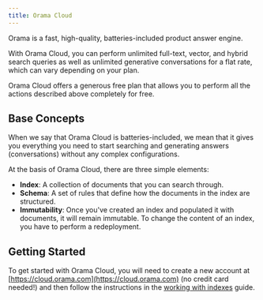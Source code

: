```yaml
---
title: Orama Cloud
---
```


Orama is a fast, high-quality, batteries-included product answer engine.

With Orama Cloud, you can perform unlimited full-text, vector, and hybrid search queries as well as unlimited generative conversations for a flat rate, which can vary depending on your plan.

Orama Cloud offers a generous free plan that allows you to perform all the actions described above completely for free.

## Base Concepts

When we say that Orama Cloud is batteries-included, we mean that it gives you everything you need to start searching and generating answers (conversations) without any complex configurations.

At the basis of Orama Cloud, there are three simple elements:

- **Index**: A collection of documents that you can search through.
- **Schema**: A set of rules that define how the documents in the index are structured.
- **Immutability**: Once you've created an index and populated it with documents, it will remain immutable. To change the content of an index, you have to perform a redeployment.

## Getting Started

To get started with Orama Cloud, you will need to create a new account at [https://cloud.orama.com](https://cloud.orama.com) (no credit card needed!) and then follow the instructions in the [working with indexes](/cloud/working-with-indexes/create-a-new-index) guide.